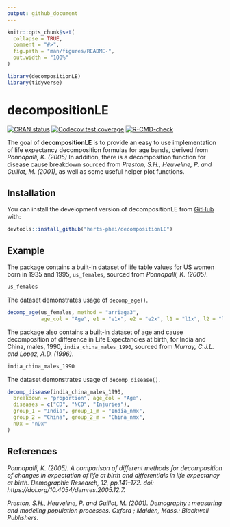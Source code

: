 ```yaml
---
output: github_document
---
```


<!-- README.md is generated from README.Rmd. Please edit that file -->

```r
knitr::opts_chunk$set(
  collapse = TRUE,
  comment = "#>",
  fig.path = "man/figures/README-",
  out.width = "100%"
)

library(decompositionLE)
library(tidyverse)
```

# decompositionLE

<!-- badges: start -->
[![CRAN status](https://www.r-pkg.org/badges/version/decompositionLE)](https://CRAN.R-project.org/package=decompositionLE)
[![Codecov test coverage](https://codecov.io/gh/herts-phei/decompositionLE/graph/badge.svg)](https://app.codecov.io/gh/herts-phei/decompositionLE)
[![R-CMD-check](https://github.com/herts-phei/decompositionLE/actions/workflows/R-CMD-check.yaml/badge.svg)](https://github.com/herts-phei/decompositionLE/actions/workflows/R-CMD-check.yaml)
<!-- badges: end -->

The goal of **decompositionLE** is to provide an easy to use implementation of life expectancy decomposition formulas for age bands, derived from *Ponnapalli, K. (2005)* In addition, there is a decomposition function for disease cause breakdown sourced from *Preston, S.H., Heuveline, P. and Guillot, M. (2001)*, as well as some useful helper plot functions.

## Installation

You can install the development version of decompositionLE from [GitHub](https://github.com/) with:

``` r
devtools::install_github("herts-phei/decompositionLE")
```

## Example

The package contains a built-in dataset of life table values for US women born in 1935 and 1995, `us_females`, sourced from *Ponnapalli, K. (2005)*.

```r
us_females
```

The dataset demonstrates usage of `decomp_age()`.

```r
decomp_age(us_females, method = "arriaga3", 
           age_col = "Age", e1 = "e1x", e2 = "e2x", l1 = "l1x", l2 = "l2x")
```

The package also contains a built-in dataset of age and cause decomposition of difference in Life Expectancies at birth, for India and China, males, 1990, `india_china_males_1990`, sourced from *Murray, C.J.L. and Lopez, A.D. (1996)*.

```r
india_china_males_1990
```

The dataset demonstrates usage of `decomp_disease()`.

```r
decomp_disease(india_china_males_1990,
  breakdown = "proportion", age_col = "Age",
  diseases = c("CD", "NCD", "Injuries"),
  group_1 = "India", group_1_m = "India_nmx", 
  group_2 = "China", group_2_m = "China_nmx", 
  nDx = "nDx"
)
```

## References

*Ponnapalli, K. (2005). A comparison of different methods for decomposition of changes in expectation of life at birth and differentials in life expectancy at birth. Demographic Research, 12, pp.141–172. doi: https://doi.org/10.4054/demres.2005.12.7.*

*Preston, S.H., Heuveline, P. and Guillot, M. (2001). Demography : measuring and modeling population processes. Oxford ; Malden, Mass.: Blackwell Publishers.*
